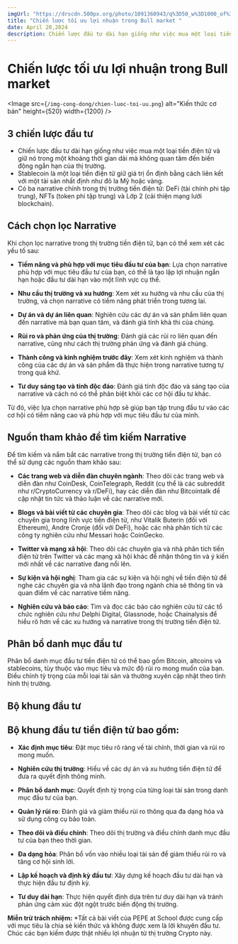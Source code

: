 ```yaml
---
imgUrl: "https://drscdn.500px.org/photo/1091360943/q%3D50_w%3D1000_of%3D1/v2?sig=7d8e62be37c5b5f33f4499f555f1221c826235bd37eb8103112c232685feae7c"
title: "Chiến lược tối ưu lợi nhuận trong Bull market "
date: April 20,2024
description: Chiến lược đầu tư dài hạn giống như việc mua một loại tiền điện tử và giữ nó trong một khoảng thời gian dài hạn mà không quan tâm...
---
```


# Chiến lược tối ưu lợi nhuận trong Bull market
<ProfileAuthor5/>

<Image
  src={`/img-cong-dong/chien-luoc-toi-uu.png`}
  alt="Kiến thức cơ bản"
  height={520}
  width={1200}
/>

## 3 chiến lược đầu tư
* Chiến lược đầu tư dài hạn giống như việc mua một loại tiền điện tử và giữ nó trong một khoảng thời gian dài mà không quan tâm đến biến động ngắn hạn của thị trường.
* Stablecoin là một loại tiền điện tử giữ giá trị ổn định bằng cách liên kết với một tài sản nhất định như đô la Mỹ hoặc vàng.
* Có ba narrative chính trong thị trường tiền điện tử: DeFi (tài chính phi tập trung), NFTs (token phi tập trung) và Lớp 2 (cải thiện mạng lưới blockchain).
## Cách chọn lọc Narrative
Khi chọn lọc narrative trong thị trường tiền điện tử, bạn có thể xem xét các yếu tố sau:

* **Tiềm năng và phù hợp với mục tiêu đầu tư của bạn**: Lựa chọn narrative phù hợp với mục tiêu đầu tư của bạn, có thể là tạo lập lợi nhuận ngắn hạn hoặc đầu tư dài hạn vào một lĩnh vực cụ thể.

* **Nhu cầu thị trường và xu hướng**: Xem xét xu hướng và nhu cầu của thị trường, và chọn narrative có tiềm năng phát triển trong tương lai.

* **Dự án và dự án liên quan**: Nghiên cứu các dự án và sản phẩm liên quan đến narrative mà bạn quan tâm, và đánh giá tính khả thi của chúng.

* **Rủi ro và phản ứng của thị trường**: Đánh giá các rủi ro liên quan đến narrative, cũng như cách thị trường phản ứng và đánh giá chúng.

* **Thành công và kinh nghiệm trước đây**: Xem xét kinh nghiệm và thành công của các dự án và sản phẩm đã thực hiện trong narrative tương tự trong quá khứ.

* **Tư duy sáng tạo và tính độc đáo**: Đánh giá tính độc đáo và sáng tạo của narrative và cách nó có thể phân biệt khỏi các cơ hội đầu tư khác.

Từ đó, việc lựa chọn narrative phù hợp sẽ giúp bạn tập trung đầu tư vào các cơ hội có tiềm năng cao và phù hợp với mục tiêu đầu tư của mình.
## Nguồn tham khảo để tìm kiếm Narrative
Để tìm kiếm và nắm bắt các narrative trong thị trường tiền điện tử, bạn có thể sử dụng các nguồn tham khảo sau:

* **Các trang web và diễn đàn chuyên ngành**: Theo dõi các trang web và diễn đàn như CoinDesk, CoinTelegraph, Reddit (cụ thể là các subreddit như r/CryptoCurrency và r/DeFi), hay các diễn đàn như Bitcointalk để cập nhật tin tức và thảo luận về các narrative mới.

* **Blogs và bài viết từ các chuyên gia**: Theo dõi các blog và bài viết từ các chuyên gia trong lĩnh vực tiền điện tử, như Vitalik Buterin (đối với Ethereum), Andre Cronje (đối với DeFi), hoặc các nhà phân tích từ các công ty nghiên cứu như Messari hoặc CoinGecko.

* **Twitter và mạng xã hội**: Theo dõi các chuyên gia và nhà phân tích tiền điện tử trên Twitter và các mạng xã hội khác để nhận thông tin và ý kiến ​​mới nhất về các narrative đang nổi lên.

* **Sự kiện và hội nghị**: Tham gia các sự kiện và hội nghị về tiền điện tử để nghe các chuyên gia và nhà lãnh đạo trong ngành chia sẻ thông tin và quan điểm về các narrative tiềm năng.

* **Nghiên cứu và báo cáo**: Tìm và đọc các báo cáo nghiên cứu từ các tổ chức nghiên cứu như Delphi Digital, Glassnode, hoặc Chainalysis để hiểu rõ hơn về các xu hướng và narrative trong thị trường tiền điện tử.
## Phân bổ danh mục đầu tư
 Phân bổ danh mục đầu tư tiền điện tử có thể bao gồm Bitcoin, altcoins và stablecoins, tùy thuộc vào mục tiêu và mức độ rủi ro mong muốn của bạn. Điều chỉnh tỷ trọng của mỗi loại tài sản và thường xuyên cập nhật theo tình hình thị trường.
## Bộ khung đầu tư
<h2>Bộ khung đầu tư tiền điện tử bao gồm:</h2>

* **Xác định mục tiêu**: Đặt mục tiêu rõ ràng về tài chính, thời gian và rủi ro mong muốn.

* **Nghiên cứu thị trường**: Hiểu về các dự án và xu hướng tiền điện tử để đưa ra quyết định thông minh.

* **Phân bổ danh mục**: Quyết định tỷ trọng của từng loại tài sản trong danh mục đầu tư của bạn.

* **Quản lý rủi ro**: Đánh giá và giảm thiểu rủi ro thông qua đa dạng hóa và sử dụng công cụ bảo toàn.

* **Theo dõi và điều chỉnh**: Theo dõi thị trường và điều chỉnh danh mục đầu tư của bạn theo thời gian.

* **Đa dạng hóa**: Phân bổ vốn vào nhiều loại tài sản để giảm thiểu rủi ro và tăng cơ hội sinh lời.

* **Lập kế hoạch và định kỳ đầu tư**: Xây dựng kế hoạch đầu tư dài hạn và thực hiện đầu tư định kỳ.

* **Tư duy dài hạn**: Thực hiện quyết định dựa trên tư duy dài hạn và tránh phản ứng cảm xúc đột ngột trước biến động thị trường.

**Miễn trừ trách nhiệm:** \*Tất cả bài viết của PEPE at School được cung cấp với mục tiêu là chia sẻ kiến thức và không được xem là lời khuyên đầu tư. Chúc các bạn kiếm được thật nhiều lợi nhuận từ thị trường Crypto này.

